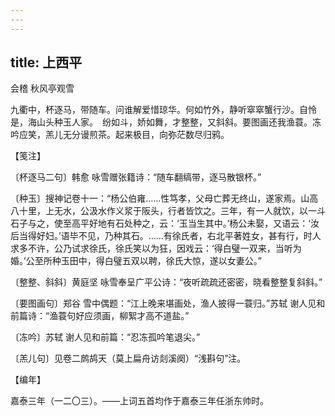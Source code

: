 ```yaml
---
---
---
```

title: 上西平
---



会稽 秋风亭观雪





九衢中，杯逐马，带随车。问谁解爱惜琼华。何如竹外，静听窣窣蟹行沙。自怜是，海山头种玉人家。　纷如斗，娇如舞，才整整，又斜斜。要图画还我渔蓑。冻吟应笑，羔儿无分谩煎茶。起来极目，向弥茫数尽归鸦。





【笺注】


〔杯逐马二句〕韩愈 咏雪赠张籍诗：“随车翻缟带，逐马散银杯。”

〔种玉〕搜神记卷十一：“杨公伯雍……性笃孝，父母亡葬无终山，遂家焉。山高八十里，上无水，公汲水作义浆于阪头，行者皆饮之。三年，有一人就饮，以一斗石子与之，使至高平好地有石处种之，云：‘玉当生其中。’杨公未娶，又语云：‘汝后当得好妇。’语毕不见，乃种其石。……有徐氏者，右北平著姓女，甚有行，时人求多不许，公乃试求徐氏，徐氏笑以为狂，因戏云：‘得白璧一双来，当听为婚。’公至所种玉田中，得白璧五双以聘，徐氏大惊，遂以女妻公。”

〔整整、斜斜〕黄庭坚 咏雪奉呈广平公诗：“夜听疏疏还密密，晓看整整复斜斜。”

〔要图画句〕郑谷 雪中偶题：“江上晚来堪画处，渔人披得一蓑归。”苏轼 谢人见和前篇诗：“渔蓑句好应须画，柳絮才高不道盐。”

〔冻吟〕苏轼 谢人见和前篇：“忍冻孤吟笔退尖。”

〔羔儿句〕见卷二鹧鸪天（莫上扁舟访剡溪阕）“浅斟句”注。





【编年】


嘉泰三年（一二〇三）。——上词五首均作于嘉泰三年任浙东帅时。